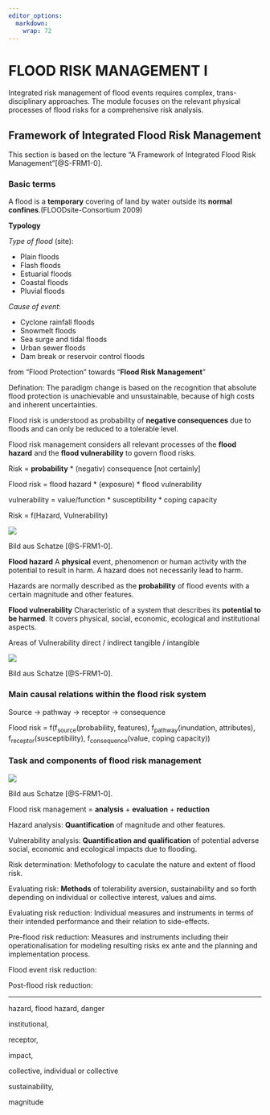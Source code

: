 ```yaml
---
editor_options: 
  markdown: 
    wrap: 72
---
```


# FLOOD RISK MANAGEMENT I {#FRM1}

Integrated risk management of flood events requires complex,
trans-disciplinary approaches. The module focuses on the relevant
physical processes of flood risks for a comprehensive risk analysis.

## Framework of Integrated Flood Risk Management

This section is based on the lecture "A Framework of Integrated Flood
Risk Management"[@S-FRM1-0].

### Basic terms

A flood is a **temporary** covering of land by water outside its
**normal confines**.(FLOODsite-Consortium 2009)

**Typology**

*Type of flood* (site):

-   Plain floods
-   Flash floods
-   Estuarial floods
-   Coastal floods
-   Pluvial floods

*Cause of event*:

-   Cyclone rainfall floods
-   Snowmelt floods
-   Sea surge and tidal floods
-   Urban sewer floods
-   Dam break or reservoir control floods

from "Flood Protection" towards "**Flood Risk Management**"

Defination: The paradigm change is based on the recognition that
absolute flood protection is unachievable and unsustainable, because of
high costs and inherent uncertainties.

Flood risk is understood as probability of **negative consequences** due
to floods and can only be reduced to a tolerable level.

Flood risk management considers all relevant processes of the **flood
hazard** and the **flood vulnerability** to govern flood risks.

Risk = **probability** \* (negativ) consequence [not certainly]

Flood risk = flood hazard \* (exposure) \* flood vulnerability

vulnerability = value/function \* susceptibility \* coping capacity

Risk = f(Hazard, Vulnerability)

![](fig/FRM1/hazard_risk.JPG)

Bild aus Schatze [@S-FRM1-0].

**Flood hazard** A **physical** event, phenomenon or human activity with
the potential to result in harm. A hazard does not necessarily lead to
harm.

Hazards are normally described as the **probability** of flood events
with a certain magnitude and other features.

**Flood vulnerability** Characteristic of a system that describes its
**potential to be harmed**. It covers physical, social, economic,
ecological and institutional aspects.

Areas of Vulnerability direct / indirect tangible / intangible

![](fig/FRM1/vulnerability.JPG)

Bild aus Schatze [@S-FRM1-0].

### Main causal relations within the flood risk system

Source $\rightarrow$ pathway $\rightarrow$ receptor $\rightarrow$
consequence

Flood risk = f(f~source~(probability, features), f~pathway~(inundation,
attributes), f~receptor~(susceptibility), f~consequence~(value, coping
capacity))

### Task and components of flood risk management

![](fig/FRM1/task.JPG)

Bild aus Schatze [@S-FRM1-0].

Flood risk management = **analysis** + **evaluation** + **reduction**

Hazard analysis: **Quantification** of magnitude and other features.

Vulnerability analysis: **Quantification and qualification** of
potential adverse social, economic and ecological impacts due to
flooding.

Risk determination: Methofology to caculate the nature and extent of
flood risk.

Evaluating risk: **Methods** of tolerability aversion, sustainability
and so forth depending on individual or collective interest, values and
aims.

Evaluating risk reduction: Individual measures and instruments in terms
of their intended performance and their relation to side-effects.

Pre-flood risk reduction: Measures and instruments including their
operationalisation for modeling resulting risks ex ante and the planning
and implementation process.

Flood event risk reduction:

Post-flood risk reduction:

------------------------------------------------------------------------

hazard, flood hazard, danger

institutional,

receptor,

impact,

collective, individual or collective

sustainability,

magnitude
